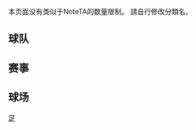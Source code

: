 {{CGroupH|name=KLeague|desc=韓國職業足球聯賽}}<noinclude>[[Category:體育公共轉換組模板|足{{SUBPAGENAME}}]]

本页面没有类似于NoteTA的数量限制。
請自行修改分類名。

</noinclude>
{{CItem|zh:韩国; zh-hant:韓國; zh-hans:韩国; zh-cn:韩国; zh-tw:南韓; zh-hk:南韓; zh-mo:南韓; |original={{lang|ko|한국/韓國}} }}
<noinclude>
== 球队 ==
</noinclude>
{{CItem|zh:FC首尔; zh-hans:FC首尔; zh-cn:首尔FC; zh-hk:FC首爾; zh-tw:FC首爾; |original={{lang|ko|FC 서울}} }}
{{CItem|zh:FC光州; zh-hans:FC光州; zh-cn:光州FC; zh-hk:FC光州; zh-tw:FC光州; |original={{lang|ko|광주 FC/光州FC}} }}
{{CItem|zh:FC大邱; zh-hans:FC大邱; zh-cn:大邱FC; zh-hk:FC大邱; zh-tw:FC大邱; |original={{lang|ko|대구 FC/大邱FC}} }}
{{CItem|zh:FC富川; zh-hans:SK富川; zh-cn:富川鲜京; zh-hk:富川SK; zh-tw:FC富川; |original={{lang|ko|부천 SK/富川SK}} }}
{{CItem|zh:FC城南; zh-hans:城南FC; zh-cn:城南FC; zh-hk:FC城南; zh-tw:城南FC; |original={{lang|ko|성남 FC}} }}
{{CItem|zh:济州联; zh-hans:济州联; zh-cn:济州联; zh-hk:濟州聯; zh-tw:濟州聯; |original={{lang|ko|제주 유나이티드 FC/濟州유나이티드 FC}} }}
{{CItem|zh:仁川联; zh-hans:仁川联; zh-cn:仁川联; zh-hk:仁川聯; zh-tw:仁川聯; |original={{lang|ko|인천 유나이티드 FC/仁川유나이티드 FC}} }}
{{CItem|zh:首尔E-Land; zh-hans:首尔E-Land; zh-hant:首爾衣戀; zh-cn:首尔衣恋; zh-hk:首爾E-Land; zh-tw:首爾E-Land; |original={{lang|ko|서울 이랜드 FC}} }}
<noinclude>

== 赛事 ==
</noinclude>
{{CItem|zh:韩国职业足球联赛; zh-hans:韩国K联赛; zh-hant:南韓K聯賽; zh-cn:韩国职业足球联赛; zh-hk:南韓K聯賽; zh-tw:南韓K聯賽; |original=K리그}}
{{CItem|zh:韩国职业足球联赛; zh-hans:K联赛; zh-hant:K聯賽; zh-cn:韩国职业足球联赛; zh-hk:K聯賽; zh-tw:K聯賽; |original=K리그}}
{{CItem|zh:韩国职业足球联赛经典级; zh-hans:经典K联赛; zh-hant:經典K聯賽; zh-cn:韩国职业足球经典联赛; zh-hk:經典K聯賽; zh-tw:經典K聯賽; |original=K리그 클래식}}
{{CItem|zh:韩国职业足球联赛挑战级; zh-hans:挑战K联赛; zh-hant:挑戰K聯賽; zh-cn:韩国职业足球挑战联赛; zh-hk:挑戰K聯賽; zh-tw:挑戰K聯賽; |original=K리그 챌린지}}
{{CItem|zh:韩国职业足球联赛常规赛; zh-hans:K联赛常规赛; zh-hant:K聯賽常規賽; zh-cn:韩国职业足球联赛常规赛; zh-hk:K聯賽常規賽; zh-tw:K聯賽例行賽; |original=K리그 시즌}}
{{CItem|zh:韩国职业足球联赛季后赛; zh-hans:K联赛季后赛; zh-hant:K聯賽季後賽; zh-cn:韩国职业足球联赛季后赛; zh-hk:K聯賽季後賽; zh-tw:K聯賽季後賽; |original=K리그 플레이오프}}
{{CItem|zh:韩国职业足球联赛季后锦标赛; zh-hans:K联赛季后锦标赛; zh-hant:K聯賽季後錦標賽; zh-cn:韩国职业足球联赛季后锦标赛; zh-hk:K聯賽季後錦標賽; zh-tw:K聯賽季後錦標賽; |original=K리그 챔피언십}}
{{CItem|zh:韩国职业足球联赛经典级常规赛; zh-hans:经典K联赛常规赛; zh-hant:經典K聯賽常規賽; zh-cn:韩国职业足球经典联赛常规赛; zh-hk:經典K聯賽常規賽; zh-tw:經典K聯賽例行賽; |original=K리그 클래식 시즌}}
{{CItem|zh:韩国职业足球联赛经典级季后赛; zh-hans:经典K联赛季后赛; zh-hant:經典K聯賽季後賽; zh-cn:韩国职业足球挑战联赛季后赛; zh-hk:挑戰K聯賽季後賽; zh-tw:挑戰K聯賽季後賽; |original=K리그 클래식 플레이오프}}
{{CItem|zh:韩国职业足球联赛升降级附加赛; zh-hans:K联赛升降级附加赛; zh-hant:K聯賽升降級附加賽; zh-cn:韩国职业足球联赛升降级附加赛; zh-hk:K聯賽升降班附加賽; zh-tw:K聯賽升降級附加賽; |original=K리그 승강 플레이오프}}
{{CItem|zh:韩国职业足球联赛全明星赛; zh-hans:K联赛全明星赛; zh-hant:K聯賽全明星賽; zh-cn:韩国职业足球联赛全明星赛; zh-hk:K聯賽全明星賽; zh-tw:K聯賽全明星賽; |original=K리그 올스타전}}
{{CItem|zh:韩国国家联赛; zh-hans:韩国国家联赛; zh-hant:韓國國家聯賽; zh-cn:韩国全国联赛; zh-hk:南韓國家聯賽; zh-tw:南韓國家聯賽; |original=한국내셔널리그}}
{{CItem|zh:韩国国家联赛锦标赛; zh-hans:韩国国家联赛锦标赛; zh-cn:韩国全国联赛锦标赛; zh-hk:南韓國家聯賽錦標賽; zh-tw:南韓國家聯賽錦標賽; |original=한국내셔널축구선수권대회}}
{{CItem|zh:韩国挑战者联赛; zh-hans:韩国挑战者联赛; zh-hant:韓國挑戰者聯賽; zh-cn:韩国挑战者联赛; zh-hk:南韓挑戰者聯賽; zh-tw:南韓挑戰者聯賽; |original=K3리그}}
{{CItem|zh:韩国挑战者杯; zh-hans:韩国挑战者杯; zh-hant:韓國挑戰者盃; zh-cn:韩国挑战者杯; zh-hk:南韓挑戰者盃; zh-tw:南韓挑戰者盃; |original=챌린저스컵}}
{{CItem|zh:韩国足协杯; zh-hans:韩国足协杯; zh-hant:韓國足總盃; zh-cn:韩国足协杯; zh-hk:南韓足總盃; zh-tw:南韓足總盃; |original=한국FA컵}}
{{CItem|zh:韩国联赛杯; zh-hans:韩国联赛杯; zh-hant:韓國聯賽盃; zh-cn:韩国联赛杯; zh-hk:南韓聯賽盃; zh-tw:南韓聯賽盃; |original=K리그 컵}}
{{CItem|zh:韩国超级杯; zh-hans:韩国超级杯; zh-hant:韓國超级盃; zh-cn:韩国超级杯; zh-hk:南韓超级盃; zh-tw:南韓超级盃; |original=한국슈퍼컵}}
<noinclude>

== 球场 ==
</noinclude>
{{CItem|zh:世界杯竞技场; zh-hant:世界盃競技場; zh-cn:世界杯体育场; zh-hk:世界盃競技場; |original=월드컵경기장}}
<noinclude>
</noinclude>{{CGroupF}}